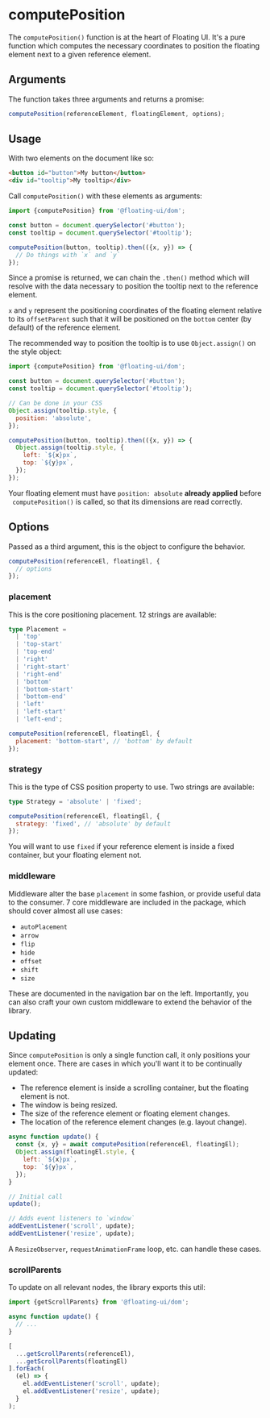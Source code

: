 
# computePosition

The `computePosition()` function is at the heart of Floating UI.
It's a pure function which computes the necessary coordinates to
position the floating element next to a given reference element.

## Arguments

The function takes three arguments and returns a promise:

```js
computePosition(referenceElement, floatingElement, options);
```

## Usage

With two elements on the document like so:

```html
<button id="button">My button</button>
<div id="tooltip">My tooltip</div>
```

Call `computePosition()` with these elements as arguments:

```js
import {computePosition} from '@floating-ui/dom';

const button = document.querySelector('#button');
const tooltip = document.querySelector('#tooltip');

computePosition(button, tooltip).then(({x, y}) => {
  // Do things with `x` and `y`
});
```

Since a promise is returned, we can chain the `.then()` method
which will resolve with the data necessary to position the
tooltip next to the reference element.

`x` and `y` represent the positioning coordinates of the floating
element relative to its `offsetParent` such that it will be
positioned on the `bottom` center (by default) of the reference
element.

The recommended way to position the tooltip is to use
`Object.assign()` on the style object:

```js {6-9,12-15}
import {computePosition} from '@floating-ui/dom';

const button = document.querySelector('#button');
const tooltip = document.querySelector('#tooltip');

// Can be done in your CSS
Object.assign(tooltip.style, {
  position: 'absolute',
});

computePosition(button, tooltip).then(({x, y}) => {
  Object.assign(tooltip.style, {
    left: `${x}px`,
    top: `${y}px`,
  });
});
```

Your floating element must have `position: absolute` **already
applied** before &nbsp; `computePosition()` is called, so that
its dimensions are read correctly.

## Options

Passed as a third argument, this is the object to configure the
behavior.

```js
computePosition(referenceEl, floatingEl, {
  // options
});
```

### placement

This is the core positioning placement. 12 strings are available:

```ts
type Placement =
  | 'top'
  | 'top-start'
  | 'top-end'
  | 'right'
  | 'right-start'
  | 'right-end'
  | 'bottom'
  | 'bottom-start'
  | 'bottom-end'
  | 'left'
  | 'left-start'
  | 'left-end';
```

```js
computePosition(referenceEl, floatingEl, {
  placement: 'bottom-start', // 'bottom' by default
});
```

### strategy

This is the type of CSS position property to use. Two strings are
available:

```ts
type Strategy = 'absolute' | 'fixed';
```

```js
computePosition(referenceEl, floatingEl, {
  strategy: 'fixed', // 'absolute' by default
});
```

You will want to use `fixed` if your reference element is inside
a fixed container, but your floating element not.

### middleware

Middleware alter the base `placement` in some fashion, or provide
useful data to the consumer. 7 core middleware are included in
the package, which should cover almost all use cases:

- `autoPlacement`
- `arrow`
- `flip`
- `hide`
- `offset`
- `shift`
- `size`

These are documented in the navigation bar on the left.
Importantly, you can also craft your own custom middleware to
extend the behavior of the library.

## Updating

Since `computePosition` is only a single function call, it only
positions your element once. There are cases in which you'll want
it to be continually updated:

- The reference element is inside a scrolling container, but the
  floating element is not.
- The window is being resized.
- The size of the reference element or floating element changes.
- The location of the reference element changes (e.g. layout
  change).

```js
async function update() {
  const {x, y} = await computePosition(referenceEl, floatingEl);
  Object.assign(floatingEl.style, {
    left: `${x}px`,
    top: `${y}px`,
  });
}

// Initial call
update();

// Adds event listeners to `window`
addEventListener('scroll', update);
addEventListener('resize', update);
```

A `ResizeObserver`, `requestAnimationFrame` loop, etc. can handle
these cases.

### scrollParents

To update on all relevant nodes, the library exports this util:

<!-- prettier-ignore -->
```js
import {getScrollParents} from '@floating-ui/dom';

async function update() {
  // ...
}

[
  ...getScrollParents(referenceEl), 
  ...getScrollParents(floatingEl)
].forEach(
  (el) => {
    el.addEventListener('scroll', update);
    el.addEventListener('resize', update);
  }
);
```
